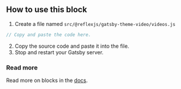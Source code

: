 <div>

## How to use this block

1. Create a file named `src/@reflexjs/gatsby-theme-video/videos.js`

```jsx title=src/@reflexjs/gatsby-theme-video/videos.js
// Copy and paste the code here.
```

2. Copy the source code and paste it into the file.
3. Stop and restart your Gatsby server.

### Read more

Read more on blocks in the [docs](/docs/blocks).

</div>
